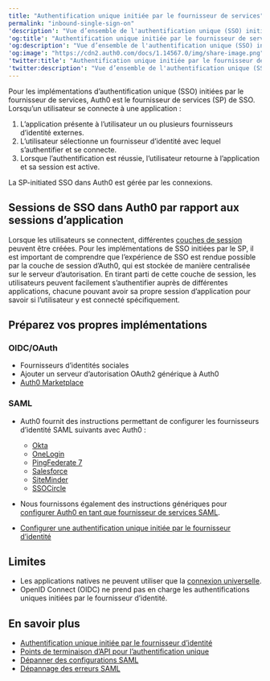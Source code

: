 ```yaml
---
title: "Authentification unique initiée par le fournisseur de services"
permalink: "inbound-single-sign-on"
'description': "Vue d’ensemble de l'authentification unique (SSO) initiée par le fournisseur de services."
'og:title': "Authentification unique initiée par le fournisseur de services"
'og:description': "Vue d’ensemble de l'authentification unique (SSO) initiée par le fournisseur de services."
'og:image': "https://cdn2.auth0.com/docs/1.14567.0/img/share-image.png"
'twitter:title': "Authentification unique initiée par le fournisseur de services"
'twitter:description': "Vue d’ensemble de l'authentification unique (SSO) initiée par le fournisseur de services."
---
```


Pour les implémentations d’authentification unique (<Tooltip href="/docs/docs/fr-ca/glossary?term=single-sign-on" tip="Authentification unique (SSO)
Service qui, après qu’un utilisateur se soit connecté à une application, le connecte automatiquement à d’autres applications." cta="Voir le glossaire">SSO</Tooltip>) initiées par le fournisseur de services, Auth0 est le fournisseur de services (SP) de SSO. Lorsqu’un utilisateur se connecte à une application :

1. L’application présente à l’utilisateur un ou plusieurs fournisseurs d’identité externes.
2. L’utilisateur sélectionne un fournisseur d’identité avec lequel s’authentifier et se connecte.
3. Lorsque l’authentification est réussie, l’utilisateur retourne à l’application et sa session est active.

La SP-initiated SSO dans Auth0 est gérée par les connexions.

## Sessions de SSO dans Auth0 par rapport aux sessions d’application

Lorsque les utilisateurs se connectent, différentes [couches de session](/docs/docs/fr-ca/manage-users/sessions/session-layers) peuvent être créées. Pour les implémentations de SSO initiées par le SP, il est important de comprendre que l’expérience de SSO est rendue possible par la couche de session d’Auth0, qui est stockée de manière centralisée sur le serveur d’autorisation. En tirant parti de cette couche de session, les utilisateurs peuvent facilement s’authentifier auprès de différentes applications, chacune pouvant avoir sa propre session d’application pour savoir si l’utilisateur y est connecté spécifiquement.

## Préparez vos propres implémentations

### OIDC/OAuth

* Fournisseurs d’identités sociales
* Ajouter un serveur d’autorisation OAuth2 générique à Auth0
* [Auth0 Marketplace](https://marketplace.auth0.com/)

### SAML

* Auth0 fournit des instructions permettant de configurer les fournisseurs d’identité <Tooltip href="/docs/docs/fr-ca/glossary?term=security-assertion-markup-language" tip="Security Assertion Markup Language (SAML)
Protocole normalisé permettant à deux parties d’échanger des informations d’authentification sans mot de passe." cta="Voir le glossaire">SAML</Tooltip> suivants avec Auth0 :

  + [Okta](/docs/docs/fr-ca/authenticate/protocols/saml/saml-sso-integrations/configure-auth0-saml-service-provider/configure-okta-as-saml-identity-provider)
  + [OneLogin](/docs/docs/fr-ca/authenticate/protocols/saml/saml-sso-integrations/configure-auth0-saml-service-provider/configure-onelogin-as-saml-identity-provider)
  + [PingFederate 7](/docs/docs/fr-ca/authenticate/protocols/saml/saml-sso-integrations/configure-auth0-saml-service-provider/configure-pingfederate-as-saml-identity-provider)
  + [Salesforce](/docs/docs/fr-ca/authenticate/protocols/saml/saml-sso-integrations/configure-auth0-saml-service-provider/configure-salesforce-as-saml-identity-provider)
  + [SiteMinder](/docs/docs/fr-ca/authenticate/protocols/saml/saml-sso-integrations/configure-auth0-saml-service-provider/configure-siteminder-as-saml-identity-provider)
  + [SSOCircle](/docs/docs/fr-ca/authenticate/protocols/saml/saml-sso-integrations/configure-auth0-saml-service-provider/configure-ssocircle-as-saml-identity-provider)
* Nous fournissons également des instructions génériques pour [configurer Auth0 en tant que fournisseur de services SAML](/docs/docs/fr-ca/authenticate/protocols/saml/saml-sso-integrations/configure-auth0-saml-service-provider).
* [Configurer une authentification unique initiée par le fournisseur d’identité](/docs/docs/fr-ca/authenticate/protocols/saml/saml-sso-integrations/identity-provider-initiated-single-sign-on)

## Limites

* Les applications natives ne peuvent utiliser que la [connexion universelle](/docs/docs/fr-ca/authenticate/login/auth0-universal-login).
* <Tooltip href="/docs/docs/fr-ca/glossary?term=openid" tip="OpenID Norme ouverte d’authentification qui permet aux applications de vérifier l’identité des utilisateurs sans avoir à collecter leurs informations de connexion." cta="Voir le glossaire">OpenID</Tooltip> Connect (OIDC) ne prend pas en charge les authentifications uniques initiées par le fournisseur d’identité.

## En savoir plus

* [Authentification unique initiée par le fournisseur d’identité](/docs/docs/fr-ca/authenticate/single-sign-on/outbound-single-sign-on)
* [Points de terminaison d’API pour l’authentification unique](/docs/docs/fr-ca/authenticate/single-sign-on/api-endpoints-for-single-sign-on)
* [Dépanner des configurations SAML](/docs/docs/fr-ca/troubleshoot/authentication-issues/troubleshoot-saml-configurations)
* [Dépannage des erreurs SAML](/docs/docs/fr-ca/troubleshoot/authentication-issues/saml-errors)